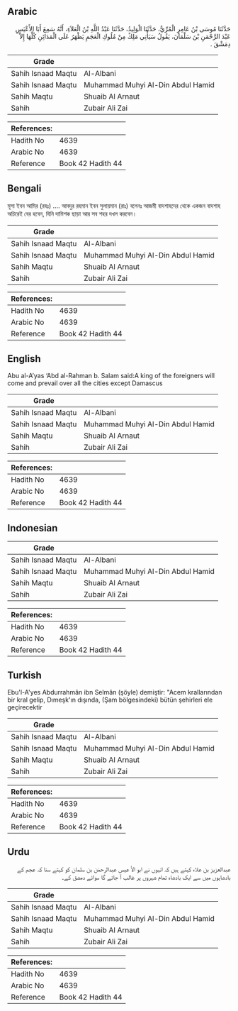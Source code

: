 ## Arabic


<div dir="rtl" lang="ar" style={{fontSize:'larger',backgroundColor:'#f8f9fa',padding:20}}>
حَدَّثَنَا مُوسَى بْنُ عَامِرٍ الْمُرِّيُّ، حَدَّثَنَا الْوَلِيدُ، حَدَّثَنَا عَبْدُ اللَّهِ بْنُ الْعَلاَءِ، أَنَّهُ سَمِعَ أَبَا الأَعْيَسِ عَبْدَ الرَّحْمَنِ بْنَ سَلْمَانَ، يَقُولُ سَيَأْتِي مَلِكٌ مِنْ مُلُوكِ الْعَجَمِ يَظْهَرُ عَلَى الْمَدَائِنِ كُلِّهَا إِلاَّ دِمَشْقَ ‏.‏
</div>
<div style={{backgroundColor:'#f8f9fa',padding:20, marginBottom: 10}}><table> <thead> <tr> <th>Grade</th> <th></th> </tr> </thead> <tbody> <tr><td>Sahih Isnaad Maqtu</td><td>Al-Albani</td></tr><tr><td>Sahih Isnaad Maqtu</td><td>Muhammad Muhyi Al-Din Abdul Hamid</td></tr><tr><td>Sahih Maqtu</td><td>Shuaib Al Arnaut</td></tr><tr><td>Sahih</td><td>Zubair Ali Zai</td></tr></tbody></table><table> <thead> <tr> <th>References:</th> <th></th> </tr> </thead> <tbody><tr><td>Hadith No</td><td>4639</td></tr><tr><td>Arabic No</td><td>4639</td></tr><tr><td>Reference</td><td>Book 42 Hadith 44</td></tr></tbody></table></div>

## Bengali


<div dir="ltr" lang="bn" style={{fontSize:'larger',backgroundColor:'#f8f9fa',padding:20}}>
মূসা ইবন আমির (রহঃ) .... আবদুর রহমান ইবন সুলায়মান (রাঃ) বলেনঃ আজমী বাদশাহদের থেকে একজন বাদশাহ অচিরেই বের হবেন, যিনি দামিশক ছাড়া আর সব শহর দখল করবেন।
</div>
<div style={{backgroundColor:'#f8f9fa',padding:20, marginBottom: 10}}><table> <thead> <tr> <th>Grade</th> <th></th> </tr> </thead> <tbody> <tr><td>Sahih Isnaad Maqtu</td><td>Al-Albani</td></tr><tr><td>Sahih Isnaad Maqtu</td><td>Muhammad Muhyi Al-Din Abdul Hamid</td></tr><tr><td>Sahih Maqtu</td><td>Shuaib Al Arnaut</td></tr><tr><td>Sahih</td><td>Zubair Ali Zai</td></tr></tbody></table><table> <thead> <tr> <th>References:</th> <th></th> </tr> </thead> <tbody><tr><td>Hadith No</td><td>4639</td></tr><tr><td>Arabic No</td><td>4639</td></tr><tr><td>Reference</td><td>Book 42 Hadith 44</td></tr></tbody></table></div>

## English


<div dir="ltr" lang="en" style={{fontSize:'larger',backgroundColor:'#f8f9fa',padding:20}}>
Abu al-A’yas ‘Abd al-Rahman b. Salam said:A king of the foreigners will come and prevail over all the cities except Damascus
</div>
<div style={{backgroundColor:'#f8f9fa',padding:20, marginBottom: 10}}><table> <thead> <tr> <th>Grade</th> <th></th> </tr> </thead> <tbody> <tr><td>Sahih Isnaad Maqtu</td><td>Al-Albani</td></tr><tr><td>Sahih Isnaad Maqtu</td><td>Muhammad Muhyi Al-Din Abdul Hamid</td></tr><tr><td>Sahih Maqtu</td><td>Shuaib Al Arnaut</td></tr><tr><td>Sahih</td><td>Zubair Ali Zai</td></tr></tbody></table><table> <thead> <tr> <th>References:</th> <th></th> </tr> </thead> <tbody><tr><td>Hadith No</td><td>4639</td></tr><tr><td>Arabic No</td><td>4639</td></tr><tr><td>Reference</td><td>Book 42 Hadith 44</td></tr></tbody></table></div>

## Indonesian


<div dir="ltr" lang="id" style={{fontSize:'larger',backgroundColor:'#f8f9fa',padding:20}}>

</div>
<div style={{backgroundColor:'#f8f9fa',padding:20, marginBottom: 10}}><table> <thead> <tr> <th>Grade</th> <th></th> </tr> </thead> <tbody> <tr><td>Sahih Isnaad Maqtu</td><td>Al-Albani</td></tr><tr><td>Sahih Isnaad Maqtu</td><td>Muhammad Muhyi Al-Din Abdul Hamid</td></tr><tr><td>Sahih Maqtu</td><td>Shuaib Al Arnaut</td></tr><tr><td>Sahih</td><td>Zubair Ali Zai</td></tr></tbody></table><table> <thead> <tr> <th>References:</th> <th></th> </tr> </thead> <tbody><tr><td>Hadith No</td><td>4639</td></tr><tr><td>Arabic No</td><td>4639</td></tr><tr><td>Reference</td><td>Book 42 Hadith 44</td></tr></tbody></table></div>

## Turkish


<div dir="ltr" lang="tr" style={{fontSize:'larger',backgroundColor:'#f8f9fa',padding:20}}>
Ebu'l-A'yes Abdurrahmân ibn Selmân (şöyle) demiştir: "Acem krallarından bir kral gelip, Dımeşk'ın dışında, (Şam bölgesindeki) bütün şehirleri ele geçirecektir
</div>
<div style={{backgroundColor:'#f8f9fa',padding:20, marginBottom: 10}}><table> <thead> <tr> <th>Grade</th> <th></th> </tr> </thead> <tbody> <tr><td>Sahih Isnaad Maqtu</td><td>Al-Albani</td></tr><tr><td>Sahih Isnaad Maqtu</td><td>Muhammad Muhyi Al-Din Abdul Hamid</td></tr><tr><td>Sahih Maqtu</td><td>Shuaib Al Arnaut</td></tr><tr><td>Sahih</td><td>Zubair Ali Zai</td></tr></tbody></table><table> <thead> <tr> <th>References:</th> <th></th> </tr> </thead> <tbody><tr><td>Hadith No</td><td>4639</td></tr><tr><td>Arabic No</td><td>4639</td></tr><tr><td>Reference</td><td>Book 42 Hadith 44</td></tr></tbody></table></div>

## Urdu


<div dir="rtl" lang="ur" style={{fontSize:'larger',backgroundColor:'#f8f9fa',padding:20}}>
عبدالعزیز بن علاء کہتے ہیں کہ انہوں نے ابو الأ عیس عبدالرحمٰن بن سلمان کو کہتے سنا کہ عجم کے بادشاہوں میں سے ایک بادشاہ تمام شہروں پر غالب آ جائے گا سوائے دمشق کے۔
</div>
<div style={{backgroundColor:'#f8f9fa',padding:20, marginBottom: 10}}><table> <thead> <tr> <th>Grade</th> <th></th> </tr> </thead> <tbody> <tr><td>Sahih Isnaad Maqtu</td><td>Al-Albani</td></tr><tr><td>Sahih Isnaad Maqtu</td><td>Muhammad Muhyi Al-Din Abdul Hamid</td></tr><tr><td>Sahih Maqtu</td><td>Shuaib Al Arnaut</td></tr><tr><td>Sahih</td><td>Zubair Ali Zai</td></tr></tbody></table><table> <thead> <tr> <th>References:</th> <th></th> </tr> </thead> <tbody><tr><td>Hadith No</td><td>4639</td></tr><tr><td>Arabic No</td><td>4639</td></tr><tr><td>Reference</td><td>Book 42 Hadith 44</td></tr></tbody></table></div>